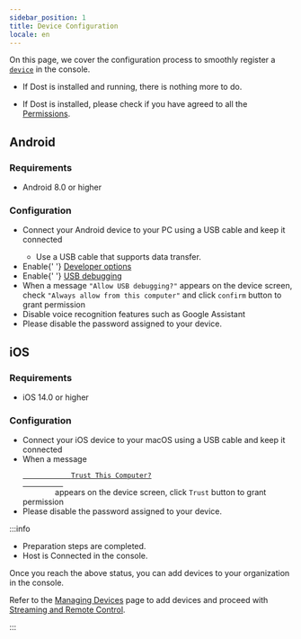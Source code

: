 ```yaml
---
sidebar_position: 1
title: Device Configuration
locale: en
---
```



On this page, we cover the configuration process to smoothly register a [`device`](/device-farm/introduction#device) in the console.

<Tabs defaultValue="android">
  <TabItem value="windows" label="Windows" default>
    <ul>
      <li>If Dost is installed and running, there is nothing more to do.</li>
    </ul>
  </TabItem>
  <TabItem value="macos" label="macOS">
    <ul>
      <li>
        If Dost is installed, please check if you have agreed to all the&nbsp;
        <a href="/device-farm/host/get-started">Permissions</a>.
      </li>
    </ul>
  </TabItem>
  <TabItem value="android" label="Android">
    <h2>Android</h2>
    <h3>Requirements</h3>
    <ul>
      <li>Android 8.0 or higher</li>
    </ul>
    <h3>Configuration</h3>
    <ul>
      <li>
        Connect your Android device to your PC using a USB cable and keep it
        connected
      </li>
      <ul>
        <li>Use a USB cable that supports data transfer.</li>
      </ul>
      <li>
        Enable{' '}
        <a href="https://developer.android.com/studio/debug/dev-options">
          Developer options
        </a>
      </li>
      <li>
        Enable{' '}
        <a href="https://developer.android.com/studio/run/device#setting-up">
          USB debugging
        </a>
      </li>
      <li>
        When a message <code>"Allow USB debugging?"</code> appears on the device
        screen, check <code>"Always allow from this computer"</code> and click
        <code>confirm</code> button to grant permission
      </li>
      <li>Disable voice recognition features such as Google Assistant</li>
      <li>Please disable the password assigned to your device.</li>
    </ul>
  </TabItem>
  <TabItem value="ios" label="iOS">
    <h2>iOS</h2>
    <h3>Requirements</h3>
    <ul>
      <li>iOS 14.0 or higher</li>
    </ul>
    <h3>Configuration</h3>
    <ul>
      <li>
        Connect your iOS device to your macOS using a USB cable and keep it
        connected
      </li>
      <li>
        When a message
        <code>
          <a href="https://support.apple.com/en-us/HT202778">
            Trust This Computer?
          </a>
        </code>
        appears on the device screen, click <code>Trust</code> button to grant
        permission
      </li>
      <li>Please disable the password assigned to your device.</li>
    </ul>
  </TabItem>
</Tabs>

:::info

- Preparation steps are completed.
- Host is Connected in the console.

Once you reach the above status, you can add devices to your organization in the console.

Refer to the [Managing Devices](/management/organization/device/device-management) page to add devices and proceed with [Streaming and Remote Control](/device-farm/device/streaming-and-remote-control/about).

:::
